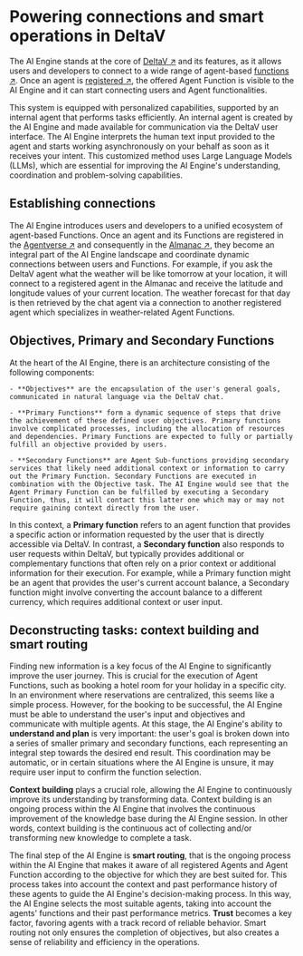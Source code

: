 
# Powering connections and smart operations in DeltaV

The AI Engine stands at the core of [DeltaV ↗️](https://deltav.agentverse.ai/login) and its features, as it allows users and developers to connect to a wide range of agent-based [functions ↗️](/guides/agents/intermediate/agent-functions). Once an agent is [registered ↗️](/guides/agentverse/registering-agent-services), the offered Agent Function is visible to the AI Engine and it can start connecting users and Agent functionalities.

<ImageByTheme
  darkSrc={DarkAiWithPersonalData}
  lightSrc={AiWithPersonalData}
  alt="ai-with-personal-data"
/>


This system is equipped with personalized capabilities, supported by an internal agent that performs tasks efficiently. An internal agent is created by the AI Engine and made available for communication via the DeltaV user interface. The AI Engine interprets the human text input provided to the agent and starts working asynchronously on your behalf as soon as it receives your intent. This customized method uses Large Language Models (LLMs), which are essential for improving the AI Engine's understanding, coordination and problem-solving capabilities.

## Establishing connections

The AI Engine introduces users and developers to a unified ecosystem of agent-based Functions. Once an agent and its Functions are registered in the [Agentverse ↗️](/concepts/agent-services/agentverse-intro) and consequently in the [Almanac ↗️](/references/contracts/uagents-almanac/almanac-overview), they become an integral part of the AI Engine landscape and coordinate dynamic connections between users and Functions. For example, if you ask the DeltaV agent what the weather will be like tomorrow at your location, it will connect to a registered agent in the Almanac and receive the latitude and longitude values of your current location. The weather forecast for that day is then retrieved by the chat agent via a connection to another registered agent which specializes in weather-related Agent Functions.

## Objectives, Primary and Secondary Functions

At the heart of the AI Engine, there is an architecture consisting of the following components:

    - **Objectives** are the encapsulation of the user's general goals, communicated in natural language via the DeltaV chat.

    - **Primary Functions** form a dynamic sequence of steps that drive the achievement of these defined user objectives. Primary functions involve complicated processes, including the allocation of resources and dependencies. Primary Functions are expected to fully or partially fulfill an objective provided by users.

    - **Secondary Functions** are Agent Sub-functions providing secondary services that likely need additional context or information to carry out the Primary Function. Secondary Functions are executed in combination with the Objective task. The AI Engine would see that the Agent Primary Function can be fulfilled by executing a Secondary Function, thus, it will contact this latter one which may or may not require gaining context directly from the user.

In this context, a **Primary function** refers to an agent function that provides a specific action or information requested by the user that is directly accessible via DeltaV. In contrast, a **Secondary function** also responds to user requests within DeltaV, but typically provides additional or complementary functions that often rely on a prior context or additional information for their execution. For example, while a Primary function might be an agent that provides the user's current account balance, a Secondary function might involve converting the account balance to a different currency, which requires additional context or user input.

## Deconstructing tasks: context building and smart routing

<ImageByTheme
  darkSrc={DarkHumanTextIn}
  lightSrc={HumanTextIn}
  alt="human-text-in"
/>

Finding new information is a key focus of the AI Engine to significantly improve the user journey. This is crucial for the execution of Agent Functions, such as booking a hotel room for your holiday in a specific city. In an environment where reservations are centralized, this seems like a simple process. However, for the booking to be successful, the AI Engine must be able to understand the user's input and objectives and communicate with multiple agents. At this stage, the AI Engine's ability to **understand and plan** is very important: the user's goal is broken down into a series of smaller primary and secondary functions, each representing an integral step towards the desired end result. This coordination may be automatic, or in certain situations where the AI Engine is unsure, it may require user input to confirm the function selection.

**Context building** plays a crucial role, allowing the AI Engine to continuously improve its understanding by transforming data. Context building is an ongoing process within the AI Engine that involves the continuous improvement of the knowledge base during the AI Engine session. In other words, context building is the continuous act of collecting and/or transforming new knowledge to complete a task.

<ImageByTheme
  darkSrc={DarkHotelTasksGoThroughTheEngineToRepresentativeAgents}
  lightSrc={HotelTasksGoThroughTheEngineToRepresentativeAgents}
  alt="hotel-tasks-go-through-the-engine-to-representative-agents"
/>

The final step of the AI Engine is **smart routing**, that is the ongoing process within the AI Engine that makes it aware of all registered Agents and Agent Function according to the objective for which they are best suited for. This process takes into account the context and past performance history of these agents to guide the AI Engine's decision-making process. In this way, the AI Engine selects the most suitable agents, taking into account the agents' functions and their past performance metrics. **Trust** becomes a key factor, favoring agents with a track record of reliable behavior. Smart routing not only ensures the completion of objectives, but also creates a sense of reliability and efficiency in the operations.
